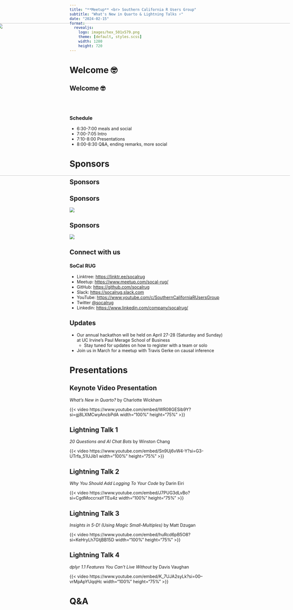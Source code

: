```yaml
---
title: "**Meetup** <br> Southern California R Users Group"
subtitle: "What's New in Quarto & Lightning Talks ⚡️"
date: "2024-02-15"
format:
  revealjs: 
    logo: images/hex_501x579.png
    theme: [default, styles.scss]
    width: 1280
    height: 720
---
```


# Welcome 🤓

## Welcome 🤓

<br><br>

### Schedule

* 6:30-7:00 meals and social
* 7:00-7:05 Intro
* 7:10-8:00 Presentations
* 8:00-8:30 Q&A, ending remarks, more social

# Sponsors

## Sponsors {.no-logo}

<img src="images/SoCalRUG EECS Slide.png"
     width="1150px" height="500px"
     style="position:absolute; right:10px; top:130px;">

## Sponsors
  
![](images/UCI_Merage_Business_School.jpg)

## Sponsors

![](images/MDS-Homepage-Header-1536x512.jpg)

## Connect with us

### SoCal RUG

* Linktree: <https://linktr.ee/socalrug>
* Meetup: <https://www.meetup.com/socal-rug/>
* GitHub: <https://github.com/socalrug>
* Slack: <https://socalrug.slack.com>
* YouTube: <https://www.youtube.com/c/SouthernCaliforniaRUsersGroup>
* Twitter [@socalrug](https://twitter.com/socalrug)
* Linkedin: <https://www.linkedin.com/company/socalrug/>

## Updates

* Our annual hackathon will be held on April 27-28 (Saturday and Sunday) at UC Irvine's Paul Merage School of Business
  * Stay tuned for updates on how to register with a team or solo

* Join us in March for a meetup with Travis Gerke on causal inference

# Presentations

## Keynote Video Presentation

_What's New in Quarto?_ by Charlotte Wickham

{{< video https://www.youtube.com/embed/WR08GESib9Y?si=gj8LXMCwyAncbPdA width="100%" height="75%" >}}

## Lightning Talk 1

_20 Questions and AI Chat Bots_ by Winston Chang

{{< video https://www.youtube.com/embed/Sn9Uj6vW4-Y?si=G3-UTrfa_51UJib1 width="100%" height="75%" >}}

## Lightning Talk 2

_Why You Should Add Logging To Your Code_ by Darin Eiri

{{< video https://www.youtube.com/embed/J7PUG3dLvBo?si=CgdMoccrxaYTEu4z width="100%" height="75%" >}}

## Lightning Talk 3

_Insights in 5-D! (Using Magic Small-Multiples)_ by Matt Dzugan

{{< video https://www.youtube.com/embed/huRcd6pB5O8?si=KeHryLh7GtjBB15D width="100%" height="75%" >}}

## Lightning Talk 4

_dplyr 1.1 Features You Can't Live Without_ by Davis Vaughan

{{< video https://www.youtube.com/embed/K_7UJA2syLk?si=00--vrMpApYUqqHc width="100%" height="75%" >}}

# Q&A
